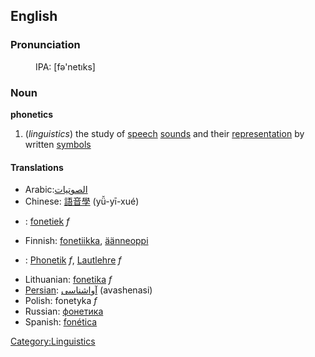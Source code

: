 ==English==
===Pronunciation===
:IPA: [fə'netıks]

===Noun===
{{wikipedia}}
'''phonetics'''
#(''linguistics'') the study of [[speech]] [[sound]]s and their [[representation]] by written [[symbols]]

==== Translations ====
{{top}}
*Arabic:[[الصوتيات]]
*Chinese: [[語音學]] (yǚ-yī-xué)
*{{nl}}: [[fonetiek]] ''f''
*Finnish: [[fonetiikka]], [[äänneoppi]]
*{{de}}: [[Phonetik]] ''f'', [[Lautlehre]] ''f''
{{mid}}
*Lithuanian: [[fonetika]] ''f''
*[[Persian]]: [[آواشناسی]] (avashenasi)
*Polish: fonetyka ''f''
*Russian: [[фонетика]]
*Spanish: [[fonética]]
{{bottom}}

[[Category:Linguistics]]